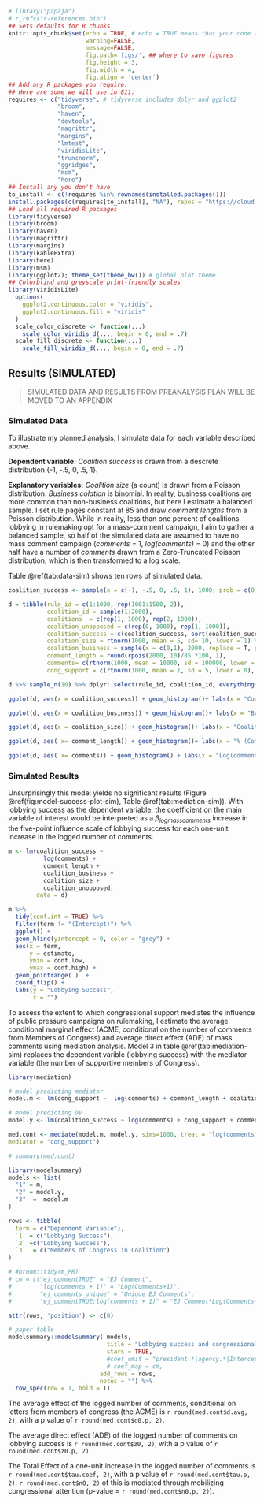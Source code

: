 

```r
# library("papaja")
# r_refs("r-references.bib")
## Sets defaults for R chunks
knitr::opts_chunk$set(echo = TRUE, # echo = TRUE means that your code will show
                      warning=FALSE,
                      message=FALSE,
                      fig.path='figs/', ## where to save figures
                      fig.height = 3,
                      fig.width = 4,
                      fig.align = 'center')
## Add any R packages you require. 
## Here are some we will use in 811:
requires <- c("tidyverse", # tidyverse includes dplyr and ggplot2
              "broom",
              "haven", 
              "devtools",
              "magrittr",
              "margins",
              "lmtest",
              "viridisLite",
              "truncnorm",
              "ggridges",
              "msm",
              "here")
## Install any you don't have
to_install <- c(!requires %in% rownames(installed.packages()))
install.packages(c(requires[to_install], "NA"), repos = "https://cloud.r-project.org/" )
## Load all required R packages
library(tidyverse)
library(broom)
library(haven)
library(magrittr)
library(margins)
library(kableExtra)
library(here)
library(msm)
library(ggplot2); theme_set(theme_bw()) # global plot theme
## Colorblind and greyscale print-friendly scales
library(viridisLite)
  options(
    ggplot2.continuous.color = "viridis",
    ggplot2.continuous.fill = "viridis"
  )
  scale_color_discrete <- function(...)
    scale_color_viridis_d(..., begin = 0, end = .7)
  scale_fill_discrete <- function(...)
    scale_fill_viridis_d(..., begin = 0, end = .7)
```

## Results (SIMULATED) {#influence-results-sim}

> SIMULATED DATA AND RESULTS FROM PREANALYSIS PLAN WILL BE MOVED TO AN APPENDIX


### Simulated Data

To illustrate my planned analysis, I simulate data for each variable described above. 

**Dependent variable:** *Coalition success* is drawn from a descrete distribution {-1, -.5, 0, .5, 1}. 

**Explanatory variables:** *Coalition size* (a count) is drawn from a Poisson distribution. *Business colation* is binomial. In reality, business coalitions are more common than non-business coalitions, but here I estimate a balanced sample. I set rule pages constant at 85 and draw *comment lengths* from a Poisson distribution. While in reality, less than one percent of coalitions lobbying in rulemaking opt for a mass-comment campaign, I aim to gather a balanced sample, so half of the simulated data are assumed to have no mass comment campaign (*comments* = 1, *log(comments)* = 0) and the other half have a number of *comments* drawn from a Zero-Truncated Poisson distribution, which is then transformed to a log scale. 

Table \@ref(tab:data-sim) shows ten rows of simulated data.

```r
coalition_success <- sample(x = c(-1, -.5, 0, .5, 1), 1000, prob = c(0.1, 0.3, .1, 0.4, 0.1), replace = T)

d = tibble(rule_id = c(1:1000, rep(1001:1500, 2)),
           coalition_id = sample(1:2000),
           coalitions  = c(rep(1, 1000), rep(2, 1000)),
           coalition_unopposed = c(rep(0, 1000), rep(1, 1000)),
           coalition_success = c(coalition_success, sort(coalition_success)), 
           coalition_size = rtnorm(1000, mean = 5, sd= 10, lower = 1) %>% rep(2) %>% round(), 
           coalition_business = sample(x = c(0,1), 2000, replace = T, prob = c(0.3, .7)), 
           comment_length = round(rpois(2000, 10)/85 *100, 1), 
           comments= c(rtnorm(1000, mean = 10000, sd = 100000, lower = 100), rep(1, 1000)) %>% sample() %>% round() , 
           cong_support = c(rtnorm(1000, mean = 1, sd = 5, lower = 0), rep(0, 1000)) %>% sample() %>% round() )

d %>% sample_n(10) %>% dplyr::select(rule_id, coalition_id, everything()) %>% knitr::kable(caption = "Simulated data") 
```

```r
ggplot(d, aes(x = coalition_success)) + geom_histogram()+ labs(x = "Coalition Success")

ggplot(d, aes(x = coalition_business)) + geom_histogram()+ labs(x = "Business Coalition")

ggplot(d, aes(x = coalition_size)) + geom_histogram()+ labs(x = "Coalition size")
```

```r
ggplot(d, aes( x= comment_length)) + geom_histogram()+ labs(x = "% (Comment length/proposed rule length)*100")

ggplot(d, aes( x= comments)) + geom_histogram() + labs(x = "Log(comments)")
```

### Simulated Results

Unsurprisingly this model yields no significant results (Figure \@ref(fig:model-success-plot-sim), Table \@ref(tab:mediation-sim)). With lobbying success as the dependent variable, the coefficient on the main variable of interest would be interpreted as a $\beta_{logmasscomments}$ increase in the five-point influence scale of lobbying success for each one-unit increase in the logged number of comments.

```r
m <- lm(coalition_success ~ 
          log(comments) + 
          comment_length + 
          coalition_business +  
          coalition_size + 
          coalition_unopposed, 
        data = d) 
```

```r
m %>%
  tidy(conf.int = TRUE) %>% 
  filter(term != "(Intercept)") %>% 
  ggplot() + 
  geom_hline(yintercept = 0, color = "grey") + 
  aes(x = term, 
      y = estimate, 
      ymin = conf.low, 
      ymax = conf.high) + 
  geom_pointrange( )  + 
  coord_flip() +
  labs(y = "Lobbying Success", 
       x = "") 
```

To assess the extent to which congressional support mediates the influence of public pressure campaigns on rulemaking, I estimate the average conditional marginal effect (ACME, conditional on the number of comments from Members of Congress) and average direct effect (ADE) of mass comments using mediation analysis. Model 3 in table \@ref(tab:mediation-sim) replaces the dependent varible (lobbying success) with the mediator variable (the number of supportive members of Congress). 

```r
library(mediation)

# model predicting mediator
model.m <- lm(cong_support ~  log(comments) + comment_length + coalition_business+  coalition_size + coalition_unopposed, data = d) 

# model predicting DV
model.y <- lm(coalition_success ~ log(comments) + cong_support + comment_length + coalition_business+  coalition_size + coalition_unopposed, data = d) 

med.cont <- mediate(model.m, model.y, sims=1000, treat = "log(comments)",
mediator = "cong_support")

# summary(med.cont)

library(modelsummary)
models <- list(
  "1" = m,
  "2" = model.y,
  "3"  =  model.m
)

rows <- tibble(
  term = c("Dependent Variable"),
  `1` = c("Lobbying Success"), 
  `2` =c("Lobbying Success"), 
  `3`  = c("Members of Congress in Coalition")
)

# #broom::tidy(m_PR)
# cm = c("ej_commentTRUE" = "EJ Comment",
#        "log(comments + 1)" = "Log(Comments+1)",
#        "ej_comments_unique" = "Unique EJ Comments",
#        "ej_commentTRUE:log(comments + 1)" = "EJ Comment*Log(Comments+1)")

attr(rows, 'position') <- c(0)

# paper table 
modelsummary::modelsummary( models,
                            title = "Lobbying success and congressional support with simulated data",
                            stars = TRUE, 
                            #coef_omit = "president.*|agency.*|Intercept", 
                            # coef_map = cm,
                          add_rows = rows, 
                          notes = "") %>% 
  row_spec(row = 1, bold = T) 
```


The average effect of the logged number of comments, conditional on letters from members of congress (the ACME) is `r round(med.cont$d.avg, 2)`, with a p value of `r round(med.cont$d0.p, 2)`.

The average direct effect (ADE) of the logged number of comments on lobbying success is `r round(med.cont$z0, 2)`, with a p value of `r round(med.cont$z0.p, 2)`

The Total Effect of a one-unit increase in the logged number of comments is `r round(med.cont$tau.coef, 2)`, with a p value of `r round(med.cont$tau.p, 2)`. `r round(med.cont$n0, 2)` of this is mediated through mobilizing congressional attention (p-value = `r round(med.cont$n0.p, 2)`).
